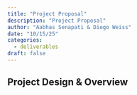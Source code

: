 ```yaml
---
title: "Project Proposal"
description: "Project Proposal"
author: "Aabhas Senapati & Diego Weiss"
date: "10/15/25"
categories:
  - deliverables
draft: false
---
```


## Project Design & Overview